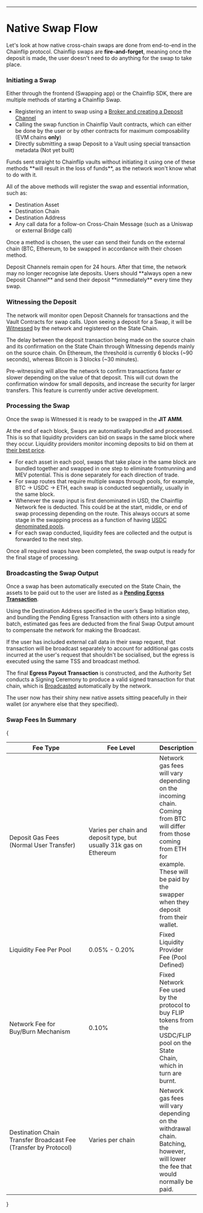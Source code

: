 
---

# Native Swap Flow

Let's look at how native cross-chain swaps are done from end-to-end in the Chainflip protocol. Chainflip swaps are **fire-and-forget**, meaning once the deposit is made, the user doesn't need to do anything for the swap to take place.

### Initiating a Swap

Either through the frontend (Swapping app) or the Chainflip SDK, there are multiple methods of starting a Chainflip Swap.

- Registering an intent to swap using a [Broker and creating a Deposit Channel](deposit-channels-and-brokers.md)
- Calling the swap function in Chainflip Vault contracts, which can either be done by the user or by other contracts for maximum composability (EVM chains **only**)
- Directly submitting a swap Deposit to a Vault using special transaction metadata (Not yet built)

<Callout type="info">
  Funds sent straight to Chainflip vaults without initiating it using one of
  these methods **will result in the loss of funds**, as the network won't know
  what to do with it.
</Callout>

All of the above methods will register the swap and essential information, such as:

- Destination Asset
- Destination Chain
- Destination Address
- Any call data for a follow-on Cross-Chain Message (such as a Uniswap or external Bridge call)

Once a method is chosen, the user can send their funds on the external chain (BTC, Ethereum, to be swapped in accordance with their chosen method.

<Callout type="warning">
  Deposit Channels remain open for 24 hours. After that time, the network may no
  longer recognise late deposits. Users should **always open a new Deposit
  Channel** and send their deposit **immediately** every time they swap.
</Callout>

### Witnessing the Deposit

The network will monitor open Deposit Channels for transactions and the Vault Contracts for swap calls. Upon seeing a deposit for a Swap, it will be [Witnessed](native-swap-flow.md#witnessing-the-deposit) by the network and registered on the State Chain.

The delay between the deposit transaction being made on the source chain and its confirmation on the State Chain through Witnessing depends mainly on the source chain. On Ethereum, the threshold is currently 6 blocks (\~90 seconds), whereas Bitcoin is 3 blocks (\~30 minutes).&#x20;

<Callout type="info">
  Pre-witnessing will allow the network to confirm transactions faster or slower
  depending on the value of that deposit. This will cut down the confirmation
  window for small deposits, and increase the security for larger transfers.
  This feature is currently under active development.
</Callout>

### Processing the Swap

Once the swap is Witnessed it is ready to be swapped in the **JIT AMM**.

At the end of each block, Swaps are automatically bundled and processed. This is so that liquidity providers can bid on swaps in the same block where they occur. Liquidity providers monitor incoming deposits to bid on them at [their best price](just-in-time-amm-protocol.md).

- For each asset in each pool, swaps that take place in the same block are bundled together and swapped in one step to eliminate frontrunning and MEV potential. This is done separately for each direction of trade.
- For swap routes that require multiple swaps through pools, for example, BTC -> USDC -> ETH, each swap is conducted sequentially, usually in the same block.
- Whenever the swap input is first denominated in USD, the Chainflip Network fee is deducted. This could be at the start, middle, or end of swap processing depending on the route. This always occurs at some stage in the swapping process as a function of having [USDC denominated pools](usdusdc-denominated-pools.md "mention").
- For each swap conducted, liquidity fees are collected and the output is forwarded to the next step.

Once all required swaps have been completed, the swap output is ready for the final stage of processing.

### Broadcasting the Swap Output&#x20;

Once a swap has been automatically executed on the State Chain, the assets to be paid out to the user are listed as a [**Pending Egress Transaction**](../validator-network/egress-broadcasting-funds.md).&#x20;

Using the Destination Address specified in the user’s Swap Initiation step, and bundling the Pending Egress Transaction with others into a single batch, estimated gas fees are deducted from the final Swap Output amount to compensate the network for making the Broadcast.&#x20;

If the user has included external call data in their swap request, that transaction will be broadcast separately to account for additional gas costs incurred at the user's request that shouldn't be socialised, but the egress is executed using the same TSS and broadcast method.

The final **Egress Payout Transaction** is constructed, and the Authority Set conducts a Signing Ceremony to produce a valid signed transaction for that chain, which is [Broadcast](../validator-network/egress-broadcasting-funds.md)[ed](../validator-network/egress-broadcasting-funds.md) automatically by the network.

The user now has their shiny new native assets sitting peacefully in their wallet (or anywhere else that they specified).

### Swap Fees In Summary

{<table>

  <thead>
    <tr>
      <th width="194.33333333333331">Fee Type</th>
      <th width="171">Fee Level</th>
      <th>Description</th>
    </tr>
  </thead>
  <tbody>
    <tr>
      <td>Deposit Gas Fees (Normal User Transfer)</td>
      <td>
        Varies per chain and deposit type, but usually 31k gas on Ethereum
      </td>
      <td>
        Network gas fees will vary depending on the incoming chain. Coming from
        BTC will differ from those coming from ETH for example. These will be
        paid by the swapper when they deposit from their wallet.
      </td>
    </tr>
    <tr>
      <td>Liquidity Fee Per Pool</td>
      <td>0.05% - 0.20%</td>
      <td>Fixed Liquidity Provider Fee (Pool Defined)</td>
    </tr>
    <tr>
      <td>Network Fee for Buy/Burn Mechanism</td>
      <td>0.10%</td>
      <td>
        Fixed Network Fee used by the protocol to buy FLIP tokens from the
        USDC/FLIP pool on the State Chain, which in turn are burnt.
      </td>
    </tr>
    <tr>
      <td>Destination Chain Transfer Broadcast Fee (Transfer by Protocol)</td>
      <td>Varies per chain</td>
      <td>
        Network gas fees will vary depending on the withdrawal chain. Batching,
        however, will lower the fee that would normally be paid.
      </td>
    </tr>
  </tbody>
</table>}
